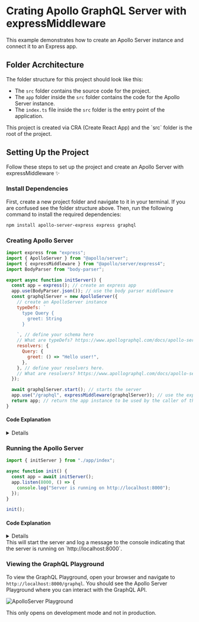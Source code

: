 
# Crating Apollo GraphQL Server with expressMiddleware

This example demonstrates how to create an Apollo Server instance and connect it to an Express app.

## Folder Acrchitecture

The folder structure for this project should look like this:

<FileTree>
  <FileTree.Folder name="src" open>
    <FileTree.Folder name="app" open />
    <FileTree.File name="index.ts" />
  </FileTree.Folder>
  <FileTree.File name="index.ts" />
</FileTree>

- The `src` folder contains the source code for the project.
- The `app` folder inside the `src` folder contains the code for the Apollo Server instance.
- The `index.ts` file inside the `src` folder is the entry point of the application.

<Callout type="info">
  This project is created via CRA (Create React App) and the `src` folder is the
  root of the project.
</Callout>

## Setting Up the Project

Follow these steps to set up the project and create an Apollo Server with expressMiddleware ✨

<Steps>

### Install Dependencies

First, create a new project folder and navigate to it in your terminal. If you are confused see the folder structure above. Then, run the following command to install the required dependencies:

```bash copy
npm install apollo-server-express express graphql
```

### Creating Apollo Server

```js filename="app/index.ts" showLineNumbers copy {27}
import express from "express";
import { ApolloServer } from "@apollo/server";
import { expressMiddleware } from "@apollo/server/express4";
import BodyParser from "body-parser";

export async function initServer() {
  const app = express(); // create an express app
  app.use(BodyParser.json()); // use the body parser middleware
  const graphqlServer = new ApolloServer({
    // create an ApolloServer instance
    typeDefs: `
      type Query {
        greet: String
      }

    `, // define your schema here
    // What are typeDefs? https://www.apollographql.com/docs/apollo-server/schema/schema/
    resolvers: {
      Query: {
        greet: () => "Hello user!",
      },
    }, // define your resolvers here.
    // What are resolvers? https://www.apollographql.com/docs/apollo-server/data/resolvers/
  });

  await graphqlServer.start(); // starts the server
  app.use("/graphql", expressMiddleware(graphqlServer)); // use the express middleware to connect the ApolloServer
  return app; // return the app instance to be used by the caller of this function (in this case, the index.ts file)
}
```

#### Code Explanation

<details>

<summary>Details</summary>

1. We first import the necessary packages:

- `express` to create an express app
- `ApolloServer` from `@apollo/server` to create an Apollo Server instance
- `expressMiddleware` from `@apollo/server/express4` to connect the Apollo Server instance to the express app
- `BodyParser` to parse the incoming request body

2. We define an `initServer` function that creates an express app, uses the body parser middleware, and creates an Apollo Server instance.

3. We define the schema for the Apollo Server instance using the `typeDefs` property. In this example, we define a simple schema with a `greet` query that returns a string.

4. We define the resolvers for the schema using the `resolvers` property. In this example, we define a resolver for the `greet` query that returns the string "Hello user!".

5. We start the Apollo Server instance using the `start` method.

6. We use the `expressMiddleware` function to connect the Apollo Server instance to the express app. This allows the express app to handle GraphQL requests.

7. Finally, we return the express app instance to be used by the caller of the `initServer` function.

</details>

### Running the Apollo Server

```js filename="src/index.ts" copy showLineNumbers
import { initServer } from "./app/index";

async function init() {
  const app = await initServer();
  app.listen(8000, () => {
    console.log("Server is running on http://localhost:8000");
  });
}

init();
```

#### Code Explanation

<details>

<summary>Details</summary>

1. We import the `initServer` function from the `app/index` file.

2. We define an `init` function that calls the `initServer` function to create an express app.

3. We use the `app.listen` method to start the express app on port 8000.

4. When the server is running, we log a message to the console.

5. We call the `init` function to start the server.

</details>

<Callout type="info">
  This will start the server and log a message to the console indicating that
  the server is running on `http://localhost:8000`.
</Callout>

### Viewing the GraphQL Playground

To view the GraphQL Playground, open your browser and navigate to `http://localhost:8000/graphql`. You should see the Apollo Server Playground where you can interact with the GraphQL API.

![ApolloServer Playground](/images/ApolloServer.png)

<Callout type="info">
  This only opens on development mode and not in production.
</Callout>

</Steps>

